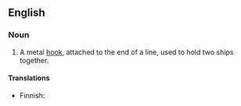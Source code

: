 ==English==

===Noun===
{{en-noun|sg=[[grappling]] [[iron]]}}

# {{nautical}} A metal [[hook]], attached to the end of a line, used to hold two ships together.

====Translations====
{{top}}
* Finnish: {{t|fi|entraushaka}}
{{mid}}
{{bottom}}